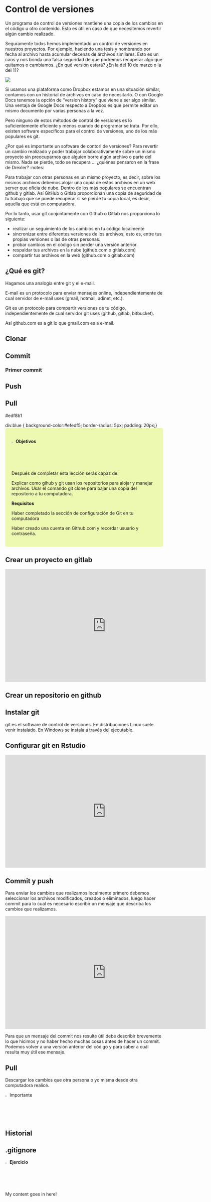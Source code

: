 # Control de versiones

Un programa de control de versiones mantiene una copia de los cambios en el código u otro contenido. Esto es útil en caso de que necesitemos revertir algún cambio realizado.  

Seguramente todxs hemos implementado un control de versiones en nuestros proyectos. Por ejemplo, haciendo una tesis y nombrando por fecha al archivo hasta acumular decenas de archivos similares. Esto es un caos y nos brinda una falsa seguridad de que podremos recuperar algo que quitamos o cambiamos. ¿En qué versión estará? ¿En la del 10 de marzo o la del 11? 

![](images/tesis.png)

Si usamos una plataforma como Dropbox estamos en una situación similar, contamos con un historial de archivos en caso de necesitarlo. O con Google Docs tenemos la opción de "version history" que viene a ser algo similar. Una ventaja de Google Docs respecto a Dropbox es que permite editar un mismo documento por varias personas a la vez.

Pero ninguno de estos métodos de control de versiones es lo suficientemente eficiente y menos cuando de programar se trata. Por ello, existen software específicos para el control de versiones, uno de los más populares es git. 

¿Por qué es importante un software de contorl de versiones? Para revertir un cambio realizado y poder trabajar colaborativamente sobre un mismo proyecto sin preocuparnos que alguien borre algún archivo o parte del mismo. Nada se pierde, todo se recupera ... ¿quiénes pensaron en la frase de Drexler? :notes:

Para trabajar con otras personas en un mismo proyecto, es decir, sobre los mismos archivos debemos alojar una copia de estos archivos en un web server que oficia de nube. Dentro de los más populares se encuentran github y gitlab. Así GitHub o Gitlab proporcionan una copia de seguridad de tu trabajo que se puede recuperar si se pierde tu copia local, es decir, aquella que está en computadora. 

Por lo tanto, usar git conjuntamente con Github o Gitlab nos proporciona lo siguiente:

- realizar un seguimiento de los cambios en tu código localmente
- sincronizar entre diferentes versiones de los archivos, esto es, entre tus propias versiones o las de otras personas.
- probar cambios en el código sin perder una versión anterior.
- respaldar tus archivos en la nube (github.com o gitlab.com) 
- compartir tus archivos en la web (github.com o gitlab.com) 

## ¿Qué es git?

Hagamos una analogía entre git y el e-mail. 

E-mail es un protocolo para enviar mensajes online, independientemente de cual servidor de e-mail uses (gmail, hotmail, adinet, etc.).

Git es un protocolo para compartir versiones de tu código, independientemente de cual servidor git uses (github, gitlab, bitbucket).


Así github.com es a git lo que gmail.com es a e-mail.

## Clonar

## Commit

### Primer commit

## Push

## Pull


   #edf8b1
   
div.blue { background-color:#efedf5; border-radius: 5px; padding: 20px;}
</style>
<div class = "blue">

![](images/document.png){ width=2% } **Objetivos**

Después de completar esta lección serás capaz de:

Explicar como gihub y git usan los repositorios para alojar y manejar archivos.
Usar el comando git clone para bajar una copia del repositorio a tu computadora.
    
**Requisitos** 

Haber completado la sección de configuración de Git en tu computadora

Haber creado una cuenta en Github.com y recordar usuario y contraseña.

</div>

## Crear un proyecto en gitlab

<iframe src="https://player.vimeo.com/video/292637965" width="640" height="360" frameborder="0" allow="autoplay; fullscreen" allowfullscreen></iframe>


## Crear un repositorio en github

## Instalar git

git es el software de control de versiones. En distribuciones Linux suele venir instalado. En Windows se instala a través del ejecutable.


## Configurar git en Rstudio

<iframe src="https://player.vimeo.com/video/292760320" width="640" height="360" frameborder="0" allow="autoplay; fullscreen" allowfullscreen></iframe>

## Commit y push

Para enviar los cambios que realizamos localmente primero debemos seleccionar los archivos modificados, creados o eliminados, luego hacer commit para lo cual es necesario escribir un mensaje que describa los cambios que realizamos. 

<iframe src="https://player.vimeo.com/video/292639340" width="640" height="360" frameborder="0" allow="autoplay; fullscreen" allowfullscreen></iframe>

Para que un mensaje del commit nos resulte útil debe describir brevemente lo que hicimos y no haber hecho muchas cosas antes de hacer un commit. Podemos volver a una versión anterior del código y para saber a cuál resulta muy útil ese mensaje.


## Pull

Descargar los cambios que otra persona o yo misma desde otra computadora realicé.

<!-- #b2e2e2 -->

![](images/idea.png){ width=2% } 
Importante

## Historial


## .gitignore
<style>
div.blue { background-color:#edf8b1; border-radius: 5px; padding: 20px;}
</style>
<div class = "yellow">

![](images/work.png){ width=2% } **Ejercicio**


</div>


:::puzzle
My content goes in here!
:::

